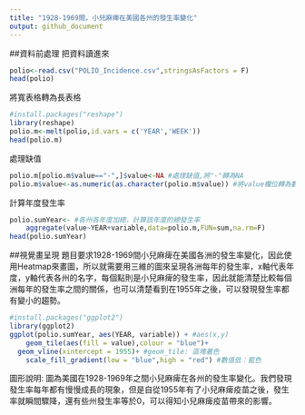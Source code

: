 ```yaml
---
title: "1928-1969間，小兒麻痺在美國各州的發生率變化"
output: github_document
---
```


##資料前處理
把資料讀進來
```r
polio<-read.csv("POLIO_Incidence.csv",stringsAsFactors = F)
head(polio)
```

將寬表格轉為長表格
```r
#install.packages("reshape")
library(reshape)
polio.m<-melt(polio,id.vars = c('YEAR','WEEK'))
head(polio.m)
```

處理缺值
```r
polio.m[polio.m$value=="-",]$value<-NA #處理缺值,將"-"轉為NA
polio.m$value<-as.numeric(as.character(polio.m$value)) #將value欄位轉為數字
```

計算年度發生率
```r
polio.sumYear<- #各州各年度加總，計算該年度的總發生率
    aggregate(value~YEAR+variable,data=polio.m,FUN=sum,na.rm=F)
head(polio.sumYear)
```


##視覺畫呈現
題目要求1928-1969間小兒麻痺在美國各洲的發生率變化，因此使用Heatmap來畫圖，所以就需要用三維的圖來呈現各洲每年的發生率，x軸代表年度，y軸代表各州的名字，每個點則是小兒麻痺的發生率，因此就能清楚比較每個洲每年的發生率之間的關係，也可以清楚看到在1955年之後，可以發現發生率都有變小的趨勢。
```r
#install.packages("ggplot2")
library(ggplot2)
ggplot(polio.sumYear, aes(YEAR, variable)) + #aes(x,y)
    geom_tile(aes(fill = value),colour = "blue")+
  geom_vline(xintercept = 1955)+ #geom_tile: 區塊著色
    scale_fill_gradient(low = "blue",high = "red") #數值低：藍色

```

圖形說明:
 圖為美國在1928-1969年之間小兒麻痺在各州的發生率變化。我們發現發生率每年都有慢慢成長的現象，但是自從1955年有了小兒麻痺疫苗之後，發生率就瞬間驟降，還有些州發生率等於0，可以得知小兒麻痺疫苗帶來的影響。
